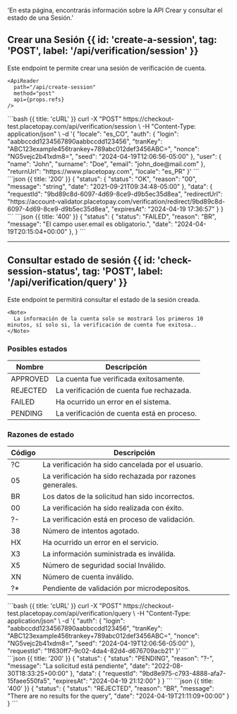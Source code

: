   'En esta página, encontrarás información sobre la API Crear y consultar el estado de una Sesión.'


## Crear una Sesión {{ id: 'create-a-session', tag: 'POST', label: '/api/verification/session' }}

<Row>
  <Col>
    Este endpoint te permite crear una sesión de verificación de cuenta.

    <ApiReader
      path="/api/create-session"
      method="post"
      api={props.refs}
    />

  </Col>
  <Col sticky>
    <CodeGroup title="Solicitud" tag="POST" label="/api/session">
    ```bash {{ title: 'cURL' }}
    curl -X "POST" https://checkout-test.placetopay.com/api/verification/session \
      -H "Content-Type: application/json" \
      -d '{
          "locale": "es_CO",
          "auth": {
            "login": "aabbccdd1234567890aabbccdd123456",
            "tranKey": "ABC123example456trankey+789abc012def3456ABC=",
            "nonce": "NG5vejc2b41xdm8=",
            "seed": "2024-04-19T12:06:56-05:00"
          },
          "user": {
            "name": "John",
            "surname": "Doe",
            "email": "john_doe@mail.com"
          },
          "returnUrl": "https://www.placetopay.com",
          "locale": "es_PR"
      }'
    ```
    </CodeGroup>
  </Col>
</Row>

<Row>
  <Col>
    <ApiReader
      path="/api/create-session"
      method="post"
      type="response"
      api={props.refs}
    />
  </Col>

  <Col sticky>
    <br />
    <CodeGroup title="Respuesta">
    ```json {{ title: '200' }}
    {
      "status": {
        "status": "OK",
        "reason": "00",
        "message": "string",
        "date": "2021-09-21T09:34:48-05:00"
      },
      "data": {
        "requestId": "9bd89c8d-6097-4d69-8ce9-d9b5ec35d8ea",
        "redirectUrl": "https://account-validator.placetopay.com/verification/redirect/9bd89c8d-6097-4d69-8ce9-d9b5ec35d8ea",
        "expiresAt": "2024-04-19 17:36:57"
      }
    }
    ```
    ```json {{ title: '400' }}
    {
      "status": {
        "status": "FAILED",
        "reason": "BR",
        "message": "El campo user.email es obligatorio.",
        "date": "2024-04-19T20:15:04+00:00"
      },
    }
    ```
    </CodeGroup>
  </Col>
</Row>

---

## Consultar estado de  sesión {{ id: 'check-session-status', tag: 'POST', label: '/api/verification/query' }}

   Este endpoint te permitirá consultar el estado de la sesión creada.

    <Note>
      La información de la cuenta solo se mostrará los primeros 10 minutos, sí solo si, la verificación de cuenta fue exitosa..
    </Note>

 ### Posibles estados

 Nombre | Descripción
 ---------|----------
  APPROVED | La cuenta fue verificada exitosamente.
  REJECTED | La verificación de cuenta fue rechazada.
  FAILED | Ha ocurrido un error en el sistema.
  PENDING | La verificación de cuenta está en proceso.


  ### Razones de estado

  Código | Descripción
  ---------|----------
   ?C | La verificación ha sido cancelada por el usuario.
   05 | La verificación ha sido rechazada por razones generales.
   BR | Los datos de la solicitud han sido incorrectos.
   00 | La verificación ha sido realizada con éxito.
   ?- | La verificación está en proceso de validación.
   38 | Número de intentos agotado.
   HX | Ha ocurrido un error en el servicio.
   X3 | La información suministrada es inválida.
   X5 | Número de seguridad social Inválido.
   XN | Número de cuenta inválido.
   ?* | Pendiente de validación por microdepositos.

<Row>
  <Col>
    <ApiReader
      path="/api/check-session-status"
      method="post"
      api={props.refs}
    />
  </Col>

   <Col sticky>
      <CodeGroup title="Solicitud" tag="POST" label="api/verification/query">
      ```bash {{ title: 'cURL' }}
      curl -X "POST" https://checkout-test.placetopay.com/api/verification/query \
        -H "Content-Type: application/json" \
        -d '{
              "auth": {
                "login": "aabbccdd1234567890aabbccdd123456",
                "tranKey": "ABC123example456trankey+789abc012def3456ABC=",
                "nonce": "NG5vejc2b41xdm8=",
                "seed": "2024-04-19T12:06:56-05:00"
              },
              "requestId": "1f630ff7-9c02-4da4-82d4-d676709acb21"
        }'
      ```
      </CodeGroup>
    </Col>
</Row>

<Row>
  <Col>
    <ApiReader
      path="/api/check-session-status"
      method="post"
      type="response"
      api={props.refs}
    />
  </Col>

  <Col sticky>
    <br />
    <CodeGroup title="Respuesta">
    ```json {{ title: '200' }}
    {
      "status": {
        "status": "PENDING",
        "reason": "?-",
        "message": "La solicitud está pendiente",
        "date": "2022-08-30T18:33:25+00:00"
      },
      "data": {
        "requestId": "9bd8e975-c793-4888-afa7-15faee550fa5",
        "expiresAt": "2024-04-19 21:12:00"
      }
    }
    ```
    ```json {{ title: '400' }}
    {
      "status": {
        "status": "REJECTED",
        "reason": "BR",
        "message": "There are no results for the query",
        "date": "2024-04-19T21:11:09+00:00"
      }
    }
    ```
    </CodeGroup>
  </Col>
</Row>

